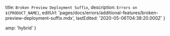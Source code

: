 
  title: `Broken Preview Deployment Suffix`,
  description: `Errors on ${PRODUCT_NAME}`,
  editUrl:
    'pages/docs/errors/additional-features/broken-preview-deployment-suffix.mdx',
  lastEdited: '2020-05-06T04:38:20.000Z'
}


  amp: 'hybrid'
}
